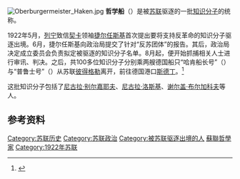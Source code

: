 [[File:Oberburgermeister_Haken.jpg|right]]
'''哲学船'''（{{lang-ru|Философский пароход}}）是被[[苏联|苏联]]驱逐的一批[[知识分子|知识分子]]的统称。

1922年5月，[[列宁|列宁]]致信[[契卡|契卡]]领袖[[捷尔任斯基|捷尔任斯基]]首次提出要将支持反革命的知识分子驱逐出境。6月，捷尔任斯基向政治局提交了针对“反苏团体”的报告。其后，政治局决定成立委员会负责拟定被驱逐的知识分子名单。8月起，便开始抓捕相关人士进行审讯、判决。之后，共100多位知识分子分别乘两艘德国船只“哈肯船长号”（{{lang|de|Oberbürgermeister Haken}}）与“普鲁士号”（{{lang|de|Preussen}}）从苏联[[彼得格勒|彼得格勒]]离开，前往德国港口[[斯德丁|斯德丁]]。<ref>{{cite web|url=http://history.book.163.com/10/0128/14/5U4DQNDH009244K2.html|title=哲学船事件：列宁亲自指挥驱逐知识分子|publisher=网易读书|date=2010-01-29|accessdate=2010-08-30|archive-date=2016-03-05|archive-url=https://web.archive.org/web/20160305015237/http://history.book.163.com/10/0128/14/5U4DQNDH009244K2.html|dead-url=no}}</ref>

这批知识分子包括了[[尼古拉·别尔嘉耶夫|尼古拉·别尔嘉耶夫]]、[[尼古拉·洛斯基|尼古拉·洛斯基]]、[[谢尔盖·布尔加科夫|谢尔盖·布尔加科夫]]等人。

== 参考资料 ==
{{reflist}}

{{苏联小作品}}

[[Category:苏联历史|Category:苏联历史]]
[[Category:苏联政治|Category:苏联政治]]
[[Category:被苏联驱逐出境的人|Category:被苏联驱逐出境的人]]
[[Category:蘇聯哲學家|]]
[[Category:1922年苏联|Category:1922年苏联]]